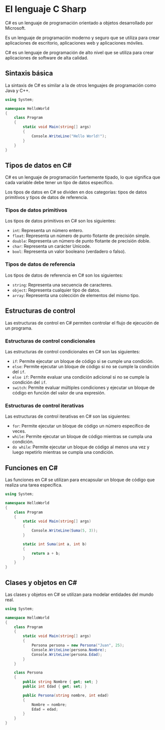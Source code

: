 # El lenguaje C Sharp

C# es un lenguaje de programación orientado a objetos desarrollado por Microsoft. 

Es un lenguaje de programación moderno y seguro que se utiliza para crear aplicaciones de escritorio, aplicaciones web y aplicaciones móviles. 

C# es un lenguaje de programación de alto nivel que se utiliza para crear aplicaciones de software de alta calidad.

## Sintaxis básica

La sintaxis de C# es similar a la de otros lenguajes de programación como Java y C++.

```csharp
using System;

namespace HelloWorld
{
    class Program
    {
        static void Main(string[] args)
        {
            Console.WriteLine("Hello World!");
        }
    }
}
```

## Tipos de datos en C#

C# es un lenguaje de programación fuertemente tipado, lo que significa que cada variable debe tener un tipo de datos específico.    

Los tipos de datos en C# se dividen en dos categorías: tipos de datos primitivos y tipos de datos de referencia.

### Tipos de datos primitivos

Los tipos de datos primitivos en C# son los siguientes:

- `int`: Representa un número entero.
- `float`: Representa un número de punto flotante de precisión simple.
- `double`: Representa un número de punto flotante de precisión doble.
- `char`: Representa un carácter Unicode.
- `bool`: Representa un valor booleano (verdadero o falso).

### Tipos de datos de referencia

Los tipos de datos de referencia en C# son los siguientes:

- `string`: Representa una secuencia de caracteres.
- `object`: Representa cualquier tipo de datos.
- `array`: Representa una colección de elementos del mismo tipo.

## Estructuras de control

Las estructuras de control en C# permiten controlar el flujo de ejecución de un programa.

### Estructuras de control condicionales

Las estructuras de control condicionales en C# son las siguientes:

- `if`: Permite ejecutar un bloque de código si se cumple una condición.
- `else`: Permite ejecutar un bloque de código si no se cumple la condición del `if`.
- `else if`: Permite evaluar una condición adicional si no se cumple la condición del `if`.
- `switch`: Permite evaluar múltiples condiciones y ejecutar un bloque de código en función del valor de una expresión.

### Estructuras de control iterativas

Las estructuras de control iterativas en C# son las siguientes:

- `for`: Permite ejecutar un bloque de código un número específico de veces.
- `while`: Permite ejecutar un bloque de código mientras se cumpla una condición.
- `do while`: Permite ejecutar un bloque de código al menos una vez y luego repetirlo mientras se cumpla una condición.

## Funciones en C#

Las funciones en C# se utilizan para encapsular un bloque de código que realiza una tarea específica.

```csharp
using System;

namespace HelloWorld
{
    class Program
    {
        static void Main(string[] args)
        {
            Console.WriteLine(Suma(5, 3));
        }

        static int Suma(int a, int b)
        {
            return a + b;
        }
    }
}
```

## Clases y objetos en C#

Las clases y objetos en C# se utilizan para modelar entidades del mundo real.

```csharp
using System;

namespace HelloWorld
{
    class Program
    {
        static void Main(string[] args)
        {
            Persona persona = new Persona("Juan", 25);
            Console.WriteLine(persona.Nombre);
            Console.WriteLine(persona.Edad);
        }
    }

    class Persona
    {
        public string Nombre { get; set; }
        public int Edad { get; set; }

        public Persona(string nombre, int edad)
        {
            Nombre = nombre;
            Edad = edad;
        }
    }
}
```


